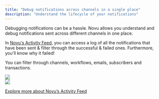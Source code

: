 ```yaml
---
title: "Debug notifications across channels in a single place"
description: "Understand the lifecycle of your notifications"
---
```


Debugging notifications can be a hassle. Novu allows you understand and debug notifications sent across different channels in one place.

In [Novu's Activity Feed](https://web.novu.co/activities?utm_campaign=docs-usecases-debug), you can access a log of all the notifications that have been sent & filter through the successful & failed ones. Furthermore, you'll know why it failed!

You can filter through channels, workflows, emails, subscribers and transactions.

<Frame caption="Activity Feed">
  <img src="/images/activity-feed-usecase.png" />
</Frame>

<br />

<Frame caption="Notification Detail">
  <img src="/images/notification-lifecycle.png" />
</Frame>

[Explore more about Novu’s Activity Feed](/activity-feed/introduction)
